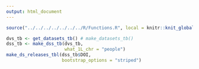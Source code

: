 ```yaml
---
output: html_document
---
```


```r
source("../../../../../../../R/Functions.R", local = knitr::knit_global())
```

```r
dvs_tb <- get_datasets_tb() # make_datasets_tb()
dss_tb <- make_dss_tb(dvs_tb,
                      what_1L_chr = "people")
make_ds_releases_tbl(dss_tb$DOI,
                     bootstrap_options = "striped")

```



